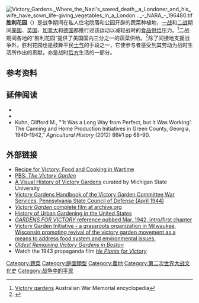 [[File:Victory_Gardens._Where_the_Nazi's_sowed_death,_a_Londoner_and_his_wife_have_sown_life-giving_vegetables_in_a_London..._-_NARA_-_196480.tif|thumb]]
'''胜利花园'''（{{lang-en|'''Victory gardens'''，'''war gardens'''，'''food gardens for defense'''}}）是战争期间在私人住宅院落和公园开辟的蔬菜种植地，[[一战|一战]]和[[二战|二战]]期间[[美国|美国]]、[[英国|英国]]、[[加拿大|加拿大]]和[[德国|德国]]都推行过该运动以减轻战时的[[食品供给|食品供给]]压力。<ref>[http://www.awm.gov.au/encyclopedia/homefront/victory_gardens.asp Victory gardens] Australian War Memorial encyclopedia</ref>二战期间各地的“胜利花园”提供了美国国内三分之一的蔬菜供给。<ref>{{cite book|last=Kallen|first=Stuart A.|title=The war at home|url=https://archive.org/details/warathome0000kall|date=2000|publisher=Lucent Books|location=San Diego|isbn=1-56006-531-1}}</ref>除了间接地支援战争外，胜利花园也是鼓舞平民[[士气|士气]]的手段之一，它使参与者感受到其劳动为战时生活所作出的贡献，亦是战时[[大後方|后方]]生活的一部分。

==参考资料==
{{reflist}}

==延伸阅读==
* {{cite book | url=http://rosehayden-smith.com/book/ | title=Sowing the Seeds of Victory: American Gardening Programs of World War I | publisher=McFarland Books | author=Hayden-Smith, Rose | year=2014 | pages=264 | isbn=978-0-7864-7020-4 | access-date=2014-05-26 | archive-url=https://web.archive.org/web/20181226223916/http://rosehayden-smith.com/book/ | archive-date=2018-12-26 | dead-url=yes }}
* {{cite web | url=http://ucanr.edu/sites/thevictorygrower/Historical_Models/United_States_School_Garden_Army,_ca_WWI | title=Soldiers of the Soil: The Work of the United States School Garden Army in World War 1 | publisher=University of California 4-H Youth Development Center | date=2005 | accessdate=12 May 2014 | author=Hayden-Smith, Rose}}
* Kuhn, Clifford M., "‘It Was a Long Way from Perfect, but It Was Working’: The Canning and Home Production Initiatives in Green County, Georgia, 1940–1942," ''Agricultural History'' (2012) 86#1 pp 68–90.

==外部链接==
*[http://digital.library.wisc.edu/1711.dl/HumanEcol.WWIHomeCook Recipe for Victory: Food and Cooking in Wartime]
*[http://www.pbs.org/wgbh/victorygarden/index.html PBS: ''The Victory Garden'']
*[https://web.archive.org/web/20130120032402/http://knowledgenetwork.alumni.msu.edu/knowledge-visualization/metro-agriculture.html A Visual History of Victory Gardens] curated by Michigan State University
*[https://web.archive.org/web/20150923232443/http://www.earthlypursuits.com/VictoryGardHandbook/VGHv.htm Victory Gardens Handbook of the Victory Garden Committee War Services, Pennsylvania State Council of Defense (April 1944)]
*[http://www.archive.org/details/victory_garden  ''Victory Garden'' complete film at archive.org]
*[http://sidewalksprouts.wordpress.com/history/vg/ History of Urban Gardening in the United States]
*[http://jengod.blogspot.com/2008/11/gardens-for-victory-very-practical-book.html ''GARDENS FOR VICTORY'' reference pubbed Mar. 1942, intro/first chapter]
*[http://www.victorygardeninitiative.org Victory Garden Initiative - a grassroots organization in Milwaukee, Wisconsin promoting revival of the victory garden movement as a means to address food system and environmental issues.]
*[http://fenwayvictorygardens.com ''Oldest Remaining Victory Gardens in Boston'']
*Watch the 1943 propaganda film [http://www.nfb.ca/film/he_plants_for_victory/ ''He Plants for Victory'']
{{Commons category|Victory gardens}} 

{{園藝}}

[[Category:蔬菜|Category:蔬菜]]
[[Category:庭園類型|Category:庭園類型]]
[[Category:農地|Category:農地]]
[[Category:第二次世界大战文化史|Category:第二次世界大战文化史]]
[[Category:战争中的平民|Category:战争中的平民]]